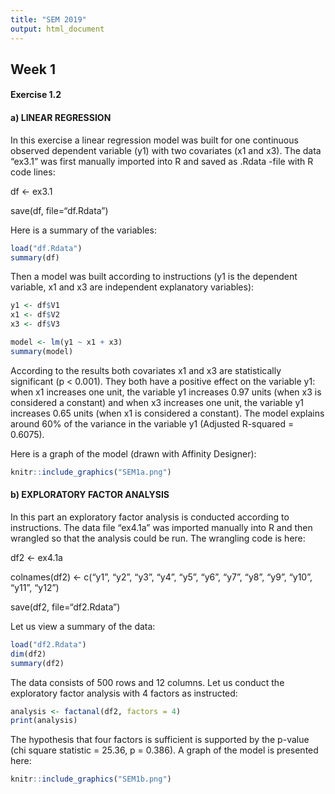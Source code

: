 ```yaml
---
title: "SEM 2019"
output: html_document
---
```


## Week 1


#### Exercise 1.2


#### a) LINEAR REGRESSION


In this exercise a linear regression model was built for one continuous observed dependent variable (y1) with two covariates (x1 and x3). The data "ex3.1" was first manually imported into R and saved as .Rdata -file with R code lines:


df <- ex3.1


save(df, file="df.Rdata")


Here is a summary of the variables:

```r
load("df.Rdata")
summary(df)
```

Then a model was built according to instructions (y1 is the dependent variable, x1 and x3 are independent explanatory variables):

```r
y1 <- df$V1
x1 <- df$V2
x3 <- df$V3

model <- lm(y1 ~ x1 + x3)
summary(model)
```

According to the results both covariates x1 and x3 are statistically significant (p < 0.001). They both have a positive effect on the variable y1: when x1 increases one unit, the variable y1 increases 0.97 units (when x3 is considered a constant) and when x3 increases one unit, the variable y1 increases 0.65 units (when x1 is considered a constant). The model explains around 60% of the variance in the variable y1 (Adjusted R-squared = 0.6075).



Here is a graph of the model (drawn with Affinity Designer):



```r
knitr::include_graphics("SEM1a.png")
```




#### b) EXPLORATORY FACTOR ANALYSIS

In this part an exploratory factor analysis is conducted according to instructions. The data file "ex4.1a" was imported manually into R and then wrangled so that the analysis could be run. The wrangling code is here:

df2 <- ex4.1a

colnames(df2) <- c("y1", "y2", "y3", "y4", "y5", "y6", "y7", "y8", "y9", "y10", "y11", "y12")

save(df2, file="df2.Rdata")

Let us view a summary of the data:

```r
load("df2.Rdata")
dim(df2)
summary(df2)
```

The data consists of 500 rows and 12 columns. Let us conduct the exploratory factor analysis with 4 factors as instructed:

```r
analysis <- factanal(df2, factors = 4)
print(analysis)
```

The hypothesis that four factors is sufficient is supported by the p-value (chi square statistic = 25.36, p = 0.386). A graph of the model is presented here:

```r
knitr::include_graphics("SEM1b.png")
```
